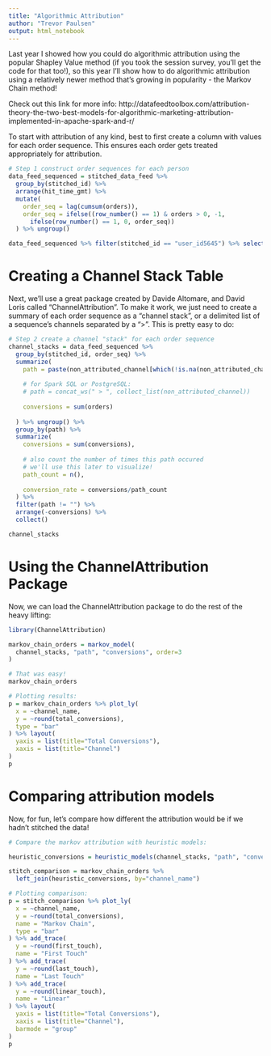 ```yaml
---
title: "Algorithmic Attribution"
author: "Trevor Paulsen"
output: html_notebook
---
```


Last year I showed how you could do algorithmic attribution using the popular Shapley Value method (if you took the session survey, you'll get the code for that too!), so this year I'll show how to do algorithmic attribution using a relatively newer method that's growing in popularity - the Markov Chain method!

Check out this link for more info: http://datafeedtoolbox.com/attribution-theory-the-two-best-models-for-algorithmic-marketing-attribution-implemented-in-apache-spark-and-r/

To start with attribution of any kind, best to first create a column with values for each order sequence. This ensures each order gets treated appropriately for attribution.

```r
# Step 1 construct order sequences for each person
data_feed_sequenced = stitched_data_feed %>%
  group_by(stitched_id) %>%
  arrange(hit_time_gmt) %>%
  mutate(
    order_seq = lag(cumsum(orders)),
    order_seq = ifelse((row_number() == 1) & orders > 0, -1, 
      ifelse(row_number() == 1, 0, order_seq))
  ) %>% ungroup()

data_feed_sequenced %>% filter(stitched_id == "user_id5645") %>% select(stitched_id, hit_time_gmt, orders, order_seq)

```

# Creating a Channel Stack Table
Next, we'll use a great package created by Davide Altomare, and David Loris called "ChannelAttribution". To make it work, we just need to create a summary of each order sequence as a "channel stack", or a delimited list of a sequence's channels separated by a ">". This is pretty easy to do:

```r
# Step 2 create a channel "stack" for each order sequence
channel_stacks = data_feed_sequenced %>%
  group_by(stitched_id, order_seq) %>%
  summarize(
    path = paste(non_attributed_channel[which(!is.na(non_attributed_channel))], collapse=" > "),
    
    # for Spark SQL or PostgreSQL:
    # path = concat_ws(" > ", collect_list(non_attributed_channel))
    
    conversions = sum(orders)
    
  ) %>% ungroup() %>%
  group_by(path) %>%
  summarize(
    conversions = sum(conversions),
    
    # also count the number of times this path occured
    # we'll use this later to visualize!
    path_count = n(),
    
    conversion_rate = conversions/path_count
  ) %>%
  filter(path != "") %>%
  arrange(-conversions) %>%
  collect()

channel_stacks

```

# Using the ChannelAttribution Package
Now, we can load the ChannelAttribution package to do the rest of the heavy lifting:

```r
library(ChannelAttribution)

markov_chain_orders = markov_model(
  channel_stacks, "path", "conversions", order=3
)

# That was easy!
markov_chain_orders

# Plotting results:
p = markov_chain_orders %>% plot_ly(
  x = ~channel_name,
  y = ~round(total_conversions),
  type = "bar"
) %>% layout(
  yaxis = list(title="Total Conversions"),
  xaxis = list(title="Channel")
)
p

```

# Comparing attribution models
Now, for fun, let's compare how different the attribution would be if we hadn't stitched the data!

```r
# Compare the markov attribution with heuristic models:

heuristic_conversions = heuristic_models(channel_stacks, "path", "conversions")

stitch_comparison = markov_chain_orders %>%
  left_join(heuristic_conversions, by="channel_name")

# Plotting comparison:
p = stitch_comparison %>% plot_ly(
  x = ~channel_name,
  y = ~round(total_conversions),
  name = "Markov Chain",
  type = "bar"
) %>% add_trace(
  y = ~round(first_touch),
  name = "First Touch"
) %>% add_trace(
  y = ~round(last_touch),
  name = "Last Touch"
) %>% add_trace(
  y = ~round(linear_touch),
  name = "Linear"
) %>% layout(
  yaxis = list(title="Total Conversions"),
  xaxis = list(title="Channel"),
  barmode = "group"
)
p
```













